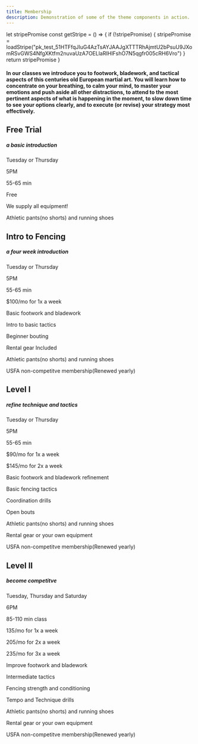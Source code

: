 ```yaml
---
title: Membership
description: Demonstration of some of the theme components in action.
---
```

let stripePromise
const getStripe = () => {
  if (!stripePromise) {
    stripePromise = loadStripe("pk_test_51HTFfqJIuG4AzTsAYJAAJgXTTTRhAjmtU2bPsuU9JXomRSvGWS4NfgXKtfm2nuvaUzA7OELlaRIHlFshO7N5qgfr005cRH6Vro")
  }
  return stripePromise
}

<PageDescription className="yellow-text">

#### In our classes we introduce you to footwork, bladework, and tactical aspects of this centuries old European martial art. You will learn how to concentrate on your breathing, to calm your mind, to master your emotions and push aside all other distractions, to attend to the most pertinent aspects of what is happening in the moment, to slow down time to see your options clearly, and to execute (or revise) your strategy most effectively.


</PageDescription>
 
<Row>
<Column colMd={5} colLg={5} className="text-color">
<Row>
<Column colSm={1} colMd={4} colLg={5}>

## **Free Trial**
</Column>
<Column colSm={1} colMd={4} colLg={5}>
<FreeTrial />
</Column>
</Row>

##### _a basic introduction_
<Accordion>
<AccordionItem title="Schedule" open="true">
Tuesday or Thursday

5PM

55-65 min

</AccordionItem>
<AccordionItem title="Fee" open="true">
      
Free

</AccordionItem>
 <AccordionItem title="Whats Included" open="true">
      
We supply all equipment!

</AccordionItem>
  <AccordionItem title="Whats Required" open="true">
      
Athletic pants(no shorts) and running shoes

</AccordionItem>
</Accordion>
</Column>

<Column colMd={5} colLg={5} className="text-color" open="true">

## **Intro to Fencing**

##### _a four week introduction_
<Accordion>
  <AccordionItem title="Schedule"open="true">

Tuesday or Thursday

5PM

55-65 min

</AccordionItem>
  <AccordionItem title="Fee" open="true">

<Row>    

$100/mo for 1x a week
 <IntroToFencing />
</Row>

</AccordionItem>
  <AccordionItem title="Whats Included" open="true">

Basic footwork and bladework

Intro to basic tactics

Beginner bouting

Rental gear Included

</AccordionItem>
  <AccordionItem title="Whats Required" open="true">
      
Athletic pants(no shorts) and running shoes

USFA non-competitve membership(Renewed yearly)

</AccordionItem>
</Accordion>
</Column>
</Row>
<Row>
<Column colMd={5} colLg={5} className="text-color ">
<Row>

## **Level I**
<LevelOne />
</Row>

##### _refine technique and tactics_
<Accordion>
  <AccordionItem title="Schedule" open="true">
      
Tuesday or Thursday

5PM

55-65 min

</AccordionItem>
  <AccordionItem title="Fee" open="true">

$90/mo for 1x a week

$145/mo for 2x a week

</AccordionItem>
  <AccordionItem title="Whats Included" open="true">

Basic footwork and bladework refinement

Basic fencing tactics

Coordination drills

Open bouts

</AccordionItem>
  <AccordionItem title="Whats Required" open="true">
      
Athletic pants(no shorts) and running shoes

Rental gear or your own equipment

USFA non-competitve membership(Renewed yearly)

</AccordionItem>
</Accordion>
</Column>

<Column colMd={5} colLg={5} className="text-color " open="true">

## **Level II**
##### _become competitve_
<Accordion>
  <AccordionItem title="Schedule" open="true">
      
Tuesday, Thursday and Saturday

6PM

85-110 min class

</AccordionItem>
  <AccordionItem title="Fee" open="true">

135/mo for 1x a week

205/mo for 2x a week

235/mo for 3x a week

</AccordionItem>
  <AccordionItem title="Whats Included" open="true">
      
Improve footwork and bladework

Intermediate tactics

Fencing strength and conditioning

Tempo and Technique drills

</AccordionItem>
  <AccordionItem title="Whats Required" open="true">
      
Athletic pants(no shorts) and running shoes

Rental gear or your own equipment

USFA non-competitve membership(Renewed yearly)

</AccordionItem>
</Accordion>
</Column>
</Row>